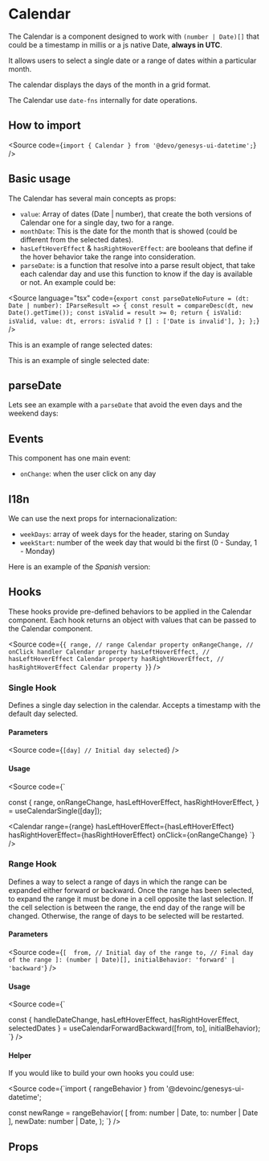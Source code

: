 

<Meta of={Stories} />

# Calendar

The Calendar is a component designed to work with `(number | Date)[]` that
could be a timestamp in millis or a js native Date, **always in UTC**.

It allows users to select a single date or a range of dates within a particular
month.

The calendar displays the days of the month in a grid format.

The Calendar use `date-fns` internally for date operations.

## How to import

<Source code={`import { Calendar } from '@devo/genesys-ui-datetime';`} />

## Basic usage

The Calendar has several main concepts as props:

- `value`: Array of dates (Date | number), that create the both versions
  of Calendar one for a single day, two for a range.
- `monthDate`: This is the date for the month that is showed (could be different
  from the selected dates).
- `hasLeftHoverEffect` & `hasRightHoverEffect`: are booleans that define if the
  hover behavior take the range into consideration.
- `parseDate`: is a function that resolve into a parse result object, that take
  each calendar day and use this function to know if the day is available or
  not. An example could be:

<Source language="tsx" code={`export const parseDateNoFuture = (dt: Date | number): IParseResult => {
  const result = compareDesc(dt, new Date().getTime());
  const isValid = result >= 0;
  return {
    isValid: isValid,
    value: dt,
    errors: isValid ? [] : ['Date is invalid'],
  };
};`} />

This is an example of range selected dates:

<Canvas of={Stories.Base} />

This is an example of single selected date:

<Canvas of={Stories.Single} />

## parseDate

Lets see an example with a `parseDate` that avoid the even days and the weekend
days:

<Canvas of={Stories.ParseDate} />

## Events

This component has one main event:

- `onChange`: when the user click on any day

## I18n

We can use the next props for internacionalization:

- `weekDays`: array of week days for the header, staring on Sunday
- `weekStart`: number of the week day that would bi the first (0 - Sunday, 1 -
  Monday)

Here is an example of the *Spanish* version:

<Canvas of={Stories.I18n} />

## Hooks

These hooks provide pre-defined behaviors to be applied in the Calendar component.
Each hook returns an object with values that can be passed to the Calendar component.

<Source
  code={`
{
  range, // range Calendar property
  onRangeChange, // onClick handler Calendar property
  hasLeftHoverEffect, // hasLeftHoverEffect Calendar property
  hasRightHoverEffect, // hasRightHoverEffect Calendar property
}
`}
/>

### Single Hook

Defines a single day selection in the calendar.
Accepts a timestamp with the default day selected.

<Canvas of={Stories.SingleHook} />

#### Parameters

<Source
  code={`
[day] // Initial day selected
`}
/>

#### Usage

<Source
code={`

const {
  range,
  onRangeChange,
  hasLeftHoverEffect,
  hasRightHoverEffect,
} = useCalendarSingle([day]);

<Calendar
  range={range}
  hasLeftHoverEffect={hasLeftHoverEffect}
  hasRightHoverEffect={hasRightHoverEffect}
  onClick={onRangeChange}
`}
/>

### Range Hook

Defines a way to select a range of days in which the range can be expanded
either forward or backward. Once the range has been selected, to expand the
range it must be done in a cell opposite the last selection. If the cell
selection is between the range, the end day of the range will be changed.
Otherwise, the range of days to be selected will be restarted.

<Canvas of={Stories.RangeHook} />

#### Parameters

<Source
  code={`
[ 
  from, // Initial day of the range
  to, // Final day of the range
]: (number | Date)[],
initialBehavior: 'forward' | 'backward'
`}
/>

#### Usage

<Source
code={`

const {
  handleDateChange,
  hasLeftHoverEffect,
  hasRightHoverEffect,
  selectedDates
} = useCalendarForwardBackward([from, to], initialBehavior);
`}
/>

#### Helper

If you would like to build your own hooks you could use:

<Source
code={`import { rangeBehavior } from '@devoinc/genesys-ui-datetime';

const newRange = rangeBehavior(
  [
    from: number | Date,
    to: number | Date
  ],
  newDate: number | Date,
);
`}
/>

## Props

<ArgTypes of={Stories} />
